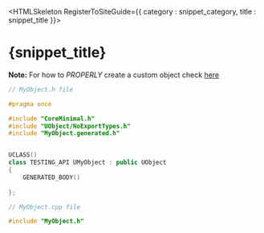 

<HTMLSkeleton RegisterToSiteGuide={{ category : snippet_category, title : snippet_title }}>

<H1>{snippet_title}</H1>

**Note:** For how to _PROPERLY_ create a custom object check <a href={UE_EDIT_OBJECT_IN_EDITOR_URL}>here</a>

```cpp
// MyObject.h file

#pragma once

#include "CoreMinimal.h"
#include "UObject/NoExportTypes.h"
#include "MyObject.generated.h"


UCLASS()
class TESTING_API UMyObject : public UObject
{
	GENERATED_BODY()
	
};
```

```cpp
// MyObject.cpp file

#include "MyObject.h"
```

</HTMLSkeleton>